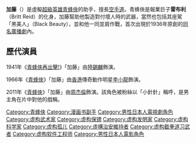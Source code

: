 {{多個問題|
{{expand|time=2017-09-17T00:59:10+00:00}}
{{unreferenced|time=2014-08-03T05:21:04+00:00}}
}}
{{noteTA
|G1=美國漫畫
}}
{{superherobox
|image = Bruce Lee as Green Hornet 1966 (cropped).jpg
|converted = 
|caption = 李小龍飾演的加藤
|character_name =加藤
|debut = 
|creators =Fran Striker
|alter_ego =
|Base of operations =
|alliances =
|partners=[[青蜂俠|青蜂俠]]
|aliases=
|powers=武術大師<br>汽車工程專家
|}}
'''加藤'''（{{lang-en|'''Kato'''}}）是虛擬[[超級英雄|超級英雄]][[青蜂俠|青蜂俠]]的助手，擅長[[空手道|空手道]]。青蜂俠是報業巨子'''雷布利'''（Britt Reid）的化身，加藤幫助他製造對付壞人時的武器，當然也包括其座駕「黑美人」（Black Beauty），並和他一同並肩作戰，首次出現於1936年原創的[[青蜂俠_(廣播劇)|同名廣播劇]]內。

==歷代演員==
1941年《[[青蜂俠再出擊!|青蜂俠再出擊!]]》「加藤」由[[陸錫麟|陸錫麟]]飾演。

1966年《[[青蜂俠_(電視劇)|青蜂俠]]》「加藤」由[[香港|香港]]傳奇動作明星[[李小龍|李小龍]]飾演。

2011年《[[青蜂俠_(2011年電影)|青蜂俠]]》「加藤」由[[周杰倫|周杰倫]]飾演。該角色被粉絲以「小針針」稱呼，是男主角在片中對他的戲稱。

{{青蜂俠}}

[[Category:青蜂俠|Category:青蜂俠]]
[[Category:漫画书副手|Category:漫画书副手]]
[[Category:男性日本人電視劇角色|Category:男性日本人電視劇角色]]
[[Category:虚构武术家|Category:虚构武术家]]
[[Category:虚构保镖|Category:虚构保镖]]
[[Category:虚构发明家|Category:虚构发明家]]
[[Category:虚构科学家|Category:虚构科学家]]
[[Category:虚构孤儿|Category:虚构孤儿]]
[[Category:虛構治安維持者|Category:虛構治安維持者]]
[[Category:虚构截拳道习武者|Category:虚构截拳道习武者]]
[[Category:虚构软件工程师|Category:虚构软件工程师]]
[[Category:男性日本人電影角色|Category:男性日本人電影角色]]